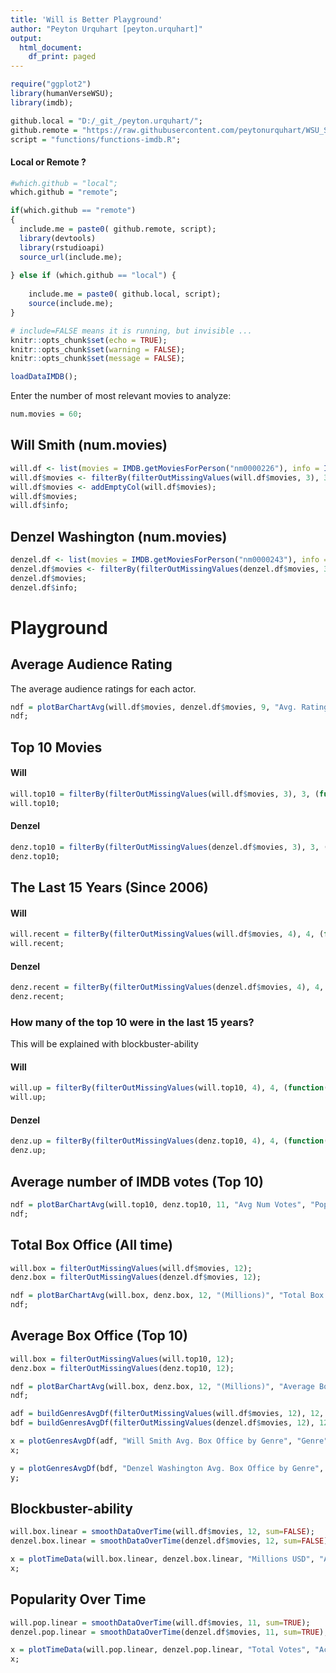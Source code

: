 ```yaml
---
title: 'Will is Better Playground'
author: "Peyton Urquhart [peyton.urquhart]"
output:
  html_document:
    df_print: paged
---
```


```r
require("ggplot2")
library(humanVerseWSU);
library(imdb);
```

```r
github.local = "D:/_git_/peyton.urquhart/";
github.remote = "https://raw.githubusercontent.com/peytonurquhart/WSU_STAT_419/master/";
script = "functions/functions-imdb.R";
```

#### Local or Remote ?

```r
#which.github = "local";
which.github = "remote";
```

```r
if(which.github == "remote")
{
  include.me = paste0( github.remote, script);
  library(devtools)
  library(rstudioapi)
  source_url(include.me);
  
} else if (which.github == "local") {
  
    include.me = paste0( github.local, script);
    source(include.me);
}
```

```r
# include=FALSE means it is running, but invisible ...
knitr::opts_chunk$set(echo = TRUE);
knitr::opts_chunk$set(warning = FALSE);
knitr::opts_chunk$set(message = FALSE);
```

```r
loadDataIMDB();
```

Enter the number of most relevant movies to analyze:

```r
num.movies = 60;
```

## Will Smith (num.movies)

```r
will.df <- list(movies = IMDB.getMoviesForPerson("nm0000226"), info = IMDB.getPersonInfo("nm0000226"));
will.df$movies <- filterBy(filterOutMissingValues(will.df$movies, 3), 3, (function(x){(x < num.movies + 1)}));
will.df$movies <- addEmptyCol(will.df$movies);
will.df$movies;
will.df$info;
```

## Denzel Washington (num.movies)

```r
denzel.df <- list(movies = IMDB.getMoviesForPerson("nm0000243"), info = IMDB.getPersonInfo("nm0000243"));
denzel.df$movies <- filterBy(filterOutMissingValues(denzel.df$movies, 3), 3, (function(x){(x < num.movies + 1)}));
denzel.df$movies;
denzel.df$info;
```

# Playground

## Average Audience Rating

The average audience ratings for each actor.

```r
ndf = plotBarChartAvg(will.df$movies, denzel.df$movies, 9, "Avg. Rating", "Average Audience Rating")
ndf;
```


## Top 10 Movies
#### Will
```r
will.top10 = filterBy(filterOutMissingValues(will.df$movies, 3), 3, (function(x){(x < 11)}));
will.top10;
```
#### Denzel
```r
denz.top10 = filterBy(filterOutMissingValues(denzel.df$movies, 3), 3, (function(x){(x < 11)}));
denz.top10;
```


## The Last 15 Years (Since 2006)
#### Will
```r
will.recent = filterBy(filterOutMissingValues(will.df$movies, 4), 4, (function(x){(x > 2005)}));
will.recent;
```
#### Denzel
```r
denz.recent = filterBy(filterOutMissingValues(denzel.df$movies, 4), 4, (function(x){(x > 2005)}));
denz.recent;
```


### How many of the top 10 were in the last 15 years?

This will be explained with blockbuster-ability

#### Will
```r
will.up = filterBy(filterOutMissingValues(will.top10, 4), 4, (function(x){(x > 2005)}));
will.up;
```
#### Denzel
```r
denz.up = filterBy(filterOutMissingValues(denz.top10, 4), 4, (function(x){(x > 2005)}));
denz.up;
```


## Average number of IMDB votes (Top 10)
```r
ndf = plotBarChartAvg(will.top10, denz.top10, 11, "Avg Num Votes", "Popularity of Top 10 Movies")
ndf;
```

## Total Box Office (All time)

```r
will.box = filterOutMissingValues(will.df$movies, 12);
denz.box = filterOutMissingValues(denzel.df$movies, 12);

ndf = plotBarChartAvg(will.box, denz.box, 12, "(Millions)", "Total Box Office (All Time)",sum=TRUE)
ndf;
```

## Average Box Office (Top 10)

```r
will.box = filterOutMissingValues(will.top10, 12);
denz.box = filterOutMissingValues(denz.top10, 12);

ndf = plotBarChartAvg(will.box, denz.box, 12, "(Millions)", "Average Box Office (Top 10 Movies)",sum=FALSE)
ndf;
```

```r
adf = buildGenresAvgDf(filterOutMissingValues(will.df$movies, 12), 12, sum=FALSE);
bdf = buildGenresAvgDf(filterOutMissingValues(denzel.df$movies, 12), 12, sum=FALSE);

x = plotGenresAvgDf(adf, "Will Smith Avg. Box Office by Genre", "Genre", "(Millions)", ymax=250)
x;

y = plotGenresAvgDf(bdf, "Denzel Washington Avg. Box Office by Genre", "Genre", "(Millions)", ymax=250)
y;

```

## Blockbuster-ability

```r
will.box.linear = smoothDataOverTime(will.df$movies, 12, sum=FALSE);
denzel.box.linear = smoothDataOverTime(denzel.df$movies, 12, sum=FALSE);

x = plotTimeData(will.box.linear, denzel.box.linear, "Millions USD", "Average Box Office Sales Over Time");
x;


```

## Popularity Over Time

```r

will.pop.linear = smoothDataOverTime(will.df$movies, 11, sum=TRUE);
denzel.pop.linear = smoothDataOverTime(denzel.df$movies, 11, sum=TRUE);

x = plotTimeData(will.pop.linear, denzel.pop.linear, "Total Votes", "Actor Popularity Over Time");
x;


```



















